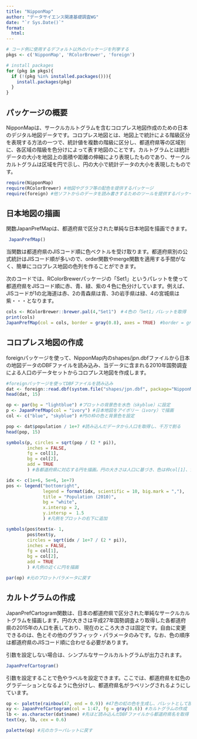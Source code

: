 ```yaml
---
title: "NipponMap"
author: "データサイエンス関連基礎調査WG"
date: "`r Sys.Date()`"
format:
  html:
---
```


```r

# コード例に使用するデフォルト以外のパッケージを列挙する
pkgs <- c('NipponMap', 'RColorBrewer', 'foreign')

# install packages
for (pkg in pkgs){
  if (!(pkg %in% installed.packages())){
    install.packages(pkg)
  }
}

```

## パッケージの概要

NipponMapは、サークルカルトグラムを含むコロプレス地図作成のための日本のデジタル地図データです。コロプレス地図とは、地図上で統計による階級区分を表現する方法の一つで、統計値を複数の階級に区分し、都道府県等の区域別に、各区域の階級を色分けによって表す地図のことです。カルトグラムとは統計データの大小を地図上の面積や距離の伸縮により表現したものであり、サークルカルトグラムは区域を円で示し、円の大小で統計データの大小を表現したものです。

```r
require(NipponMap)
require(RColorBrewer) #地図やグラフ等の配色を提供するパッケージ
require(foreign) #他ソフトからのデータを読み書きするためのツールを提供するパッケージ
```
## 日本地図の描画

関数JapanPrefMapは、都道府県で区分された単純な日本地図を描画できます。

```r

 JapanPrefMap()

```

当関数は都道府県のJISコード順に色ベクトルを受け取ります。都道府県別の公式統計はJISコード順が多いので、order関数やmerge関数を適用する手間がなく、簡単にコロプレス地図の色列を作ることができます。

次のコードでは、RColorBrewerパッケージの「Set1」というパレットを使って都道府県をJISコード順に赤、青、緑、紫の４色に色分けしています。例えば、JISコードが1の北海道は赤、2の青森県は青、3の岩手県は緑、4の宮城県は紫・・・となります。

```r

cols <- RColorBrewer::brewer.pal(4,"Set1")　#４色の「Set1」パレットを取得
print(cols)
JapanPrefMap(col = cols, border = gray(0.8), axes = TRUE)　#border = gray(0.8)：都道府県の境界線を明度0.8のグレーにする、axes = TRUE：地図の軸を表示する

```

## コロプレス地図の作成

foreignパッケージを使って、NipponMap内のshapes/jpn.dbfファイルから日本の地図データのDBFファイルを読み込み、当データに含まれる2010年国勢調査による人口のデータセットからコロプレス地図を作成します。

```r
 
#foreignパッケージを使ってDBFファイルを読み込み
dat <- foreign::read.dbf(system.file("shapes/jpn.dbf", package="NipponMap"))
head(dat, 15)

op <- par(bg = "lightblue") #プロットの背景色を水色（skyblue）に設定
p <- JapanPrefMap(col = "ivory") #日本地図をアイボリー（ivory）で描画
col <- c("blue", "skyblue") #円の枠の色と背景色を設定

pop <- dat$population / 1e+7 #読み込んだデータから人口を取得し、千万で割る
head(pop, 15)

symbols(p, circles = sqrt(pop / (2 * pi)), 
        inches = FALSE,
        fg = col[1], 
        bg = col[2], 
        add = TRUE
        ) #各都道府県に対応する円を描画。円の大きさは人口に基づき、色は枠col[1]、背景col[2]で設定。

idx <- c(1e+6, 5e+6, 1e+7)
pos <- legend("bottomright", 
              legend = format(idx, scientific = 10, big.mark = ","),
              title = "Population (2010)", 
              bg = "white", 
              x.intersp = 2, 
              y.intersp =　1.5
              ) #凡例をプロットの右下に追加

symbols(pos$text$x- 1, 
        pos$text$y, 
        circles = sqrt(idx / 1e+7 / (2 * pi)),
        inches = FALSE, 
        fg = col[1], 
        bg = col[2], 
        add = TRUE
        ) #凡例の近くに円を描画

par(op) #元のプロットパラメータに戻す

```


## カルトグラムの作成

JapanPrefCartogram関数は、日本の都道府県で区分された単純なサークルカルトグラムを描画します。円の大きさは平成27年国勢調査より取得した各都道府県の2015年の人口を表しており、現在のところ大きさは固定です。自由に変更できるのは、色とその他のグラフィック・パラメータのみです。なお、色の順序は都道府県のJISコード順に合わせる必要があります。


引数を設定しない場合は、シンプルなサークルカルトグラムが出力されます。

```r

JapanPrefCartogram()

```

引数を設定することで色やラベルを設定できます。ここでは、都道府県を虹色のグラデーションとなるように色分けし、都道府県名がラベリングされるようにしています。

```r

op <- palette(rainbow(47, end = 0.9)) #47色の虹の色を生成し、パレットとして設定
xy <- JapanPrefCartogram(col = 1:47, fg = gray(0.6)) #カルトグラムの作成
lb <- as.character(dat$name) #先ほど読み込んだDBFファイルから都道府県名を取得
text(xy, lb, cex = 0.6)

palette(op) #元のカラーパレットに戻す

```
